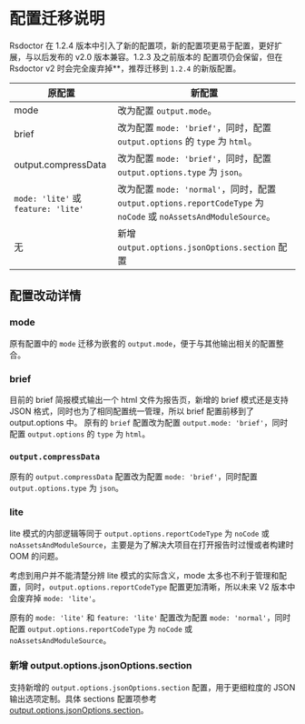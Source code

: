 # 配置迁移说明

Rsdoctor 在 1.2.4 版本中引入了新的配置项，新的配置项更易于配置，更好扩展，与以后发布的 v2.0 版本兼容。1.2.3 及之前版本的 配置项仍会保留，但在 Rsdoctor v2 时会完全废弃掉\*\*，推荐迁移到 `1.2.4` 的新版配置。

| 原配置                              | 新配置                                                                                                           |
| ----------------------------------- | ---------------------------------------------------------------------------------------------------------------- |
| mode                                | 改为配置 `output.mode`。                                                                                         |
| brief                               | 改为配置 `mode: 'brief'`，同时，配置 `output.options` 的 `type` 为 `html`。                                      |
| output.compressData                 | 改为配置 `mode: 'brief'`，同时，配置 `output.options.type` 为 `json`。                                           |
| `mode: 'lite'` 或 `feature: 'lite'` | 改为配置 `mode: 'normal'`，同时，配置 `output.options.reportCodeType` 为 `noCode` 或 `noAssetsAndModuleSource`。 |
| 无                                  | 新增 `output.options.jsonOptions.section` 配置                                                                   |

## 配置改动详情

### mode

原有配置中的 `mode` 迁移为嵌套的 `output.mode`，便于与其他输出相关的配置整合。

### brief

目前的 brief 简报模式输出一个 html 文件为报告页，新增的 brief 模式还是支持 JSON 格式，同时也为了相同配置统一管理，所以 brief 配置前移到了 output.options 中。
原有的 `brief` 配置改为配置 `output.mode: 'brief'`，同时配置 `output.options` 的 `type` 为 `html`。

### **`output.compressData`**

原有的 `output.compressData` 配置改为配置 `mode: 'brief'`，同时配置 `output.options.type` 为 `json`。

### lite

lite 模式的内部逻辑等同于 `output.options.reportCodeType` 为 `noCode` 或 `noAssetsAndModuleSource`，主要是为了解决大项目在打开报告时过慢或者构建时 OOM 的问题。

考虑到用户并不能清楚分辨 lite 模式的实际含义，mode 太多也不利于管理和配置，同时，`output.options.reportCodeType` 配置更加清晰，所以未来 V2 版本中会废弃掉 `mode: 'lite'`。

原有的 `mode: 'lite'` 和 `feature: 'lite'` 配置改为配置 `mode: 'normal'`，同时配置 `output.options.reportCodeType` 为 `noCode` 或 `noAssetsAndModuleSource`。

### 新增 output.options.jsonOptions.section

支持新增的 `output.options.jsonOptions.section` 配置，用于更细粒度的 JSON 输出选项定制。具体 sections 配置项参考[output.options.jsonOptions.section](/config/options/output#jsonoptionssection)。
